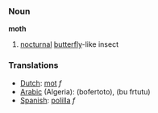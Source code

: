 ===Noun===

'''moth'''

#[[nocturnal]] [[butterfly]]-like insect

===Translations===
*[[Dutch]]: [[mot]] ''f''
*[[Arabic]] (Algeria): (bofertoto), (bu frtutu)
*[[Spanish]]: [[polilla]] ''f''